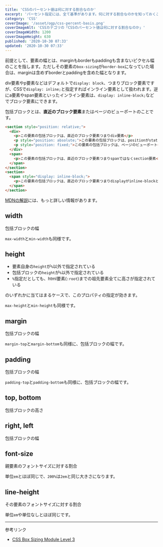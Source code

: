 ```yaml
---
title: 'CSSのパーセント値は何に対する割合なのか'
excerpt: 'パーセント指定には、全て基準があります。何に対する割合なのかを知っておくことで、レスポンシブWebデザインが上手くできるようになります。'
category: 'CSS'
coverImage: '/asset/ogp/css-percent-basis.png'
coverImageAlt: 'CSSカテゴリの「CSSのパーセント値は何に対する割合なのか」'
coverImageWidth: 1200
coverImageHeight: 630
published: '2020-10-30 07:33'
updated: '2020-10-30 07:33'
---
```


前提として、要素の幅とは、marginもborderもpaddingも含まないピクセル幅のことを指します。ただしその要素の`box-sizing`が`border-box`になっていた場合は、marginは含めずborderとpaddingを含めた幅となります。

<CSSBoxModel borderText="border ... box-sizing: border-box;の場合はこのborderまでを含んだ幅" contentText="content ... 通常はこの幅" />

div要素やp要素などはデフォルトで`display: block`、つまりブロック要素ですが、CSSで`display: inline;`と指定すればインライン要素として扱われます。逆にa要素やspan要素といったインライン要素は、`display: inline-block;`などでブロック要素にできます。

包括ブロックとは、**直近のブロック要素**またはページのビューポートのことです。

```html
<section style="position: relative;">
  <div>
    <p>この要素の包括ブロックは、直近のブロック要素つまりdiv要素</p>
    <p style="position: absolute;">この要素の包括ブロックは、positionがstaticでない直近の親つまりsection要素</p>
    <p style="position: fixed;">この要素の包括ブロックは、ページのビューポート</p>
  </div>
  <span>
    <p>この要素の包括ブロックは、直近のブロック要素つまりspanではなくsection要素</p>
  </span>
</section>
<section>
  <span style="display: inline-block;">
    <p>この要素の包括ブロックは、直近のブロック要素つまりdisplayがinline-blockとなっているspan要素</p>
  </span>
</section>
```

[MDNの解説](https://developer.mozilla.org/ja/docs/Web/CSS/Containing_block#Identifying_the_containing_block)には、もっと詳しい情報があります。

## width

包括ブロックの幅

`max-width`と`min-width`も同様です。

## height

- 要素自身の`height`が`%`以外で指定されている
- 包括ブロックの`height`が`%`以外で指定されている
- `%`指定だとしても、html要素(`:root`)までの祖先要素全てに高さが指定されている

のいずれかに当てはまるケースで、このプロパティの指定が効きます。

`max-height`と`min-height`も同様です。

## margin

包括ブロックの幅

`margin-top`と`margin-bottom`も同様に、包括ブロックの幅です。

## padding

包括ブロックの幅

`padding-top`と`padding-bottom`も同様に、包括ブロックの幅です。

## top, bottom

包括ブロックの高さ

## right, left

包括ブロックの幅

## font-size

親要素のフォントサイズに対する割合

単位`em`とほぼ同じで、`200%`は`2em`と同じ大きさになります。

## line-height

その要素のフォントサイズに対する割合

単位`em`や単位なしとほぼ同じです。

---

参考リンク

- [CSS Box Sizing Module Level 3](https://drafts.csswg.org/css-sizing-3/#specifying-sizes)
